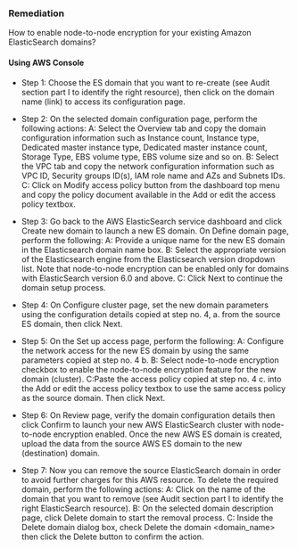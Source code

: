 ### Remediation

How to enable node-to-node encryption for your existing Amazon ElasticSearch domains?

#### Using AWS Console

- Step 1: Choose the ES domain that you want to re-create (see Audit section part I to identify the right resource), then click on the domain name (link) to access its configuration page.

- Step 2: On the selected domain configuration page, perform the following actions:
  A: Select the Overview tab and copy the domain configuration information such as Instance count, Instance type, Dedicated master instance type, Dedicated master instance count, Storage Type, EBS volume type, EBS volume size and so on.
  B: Select the VPC tab and copy the network configuration information such as VPC ID, Security groups ID(s), IAM role name and AZs and Subnets IDs.
  C: Click on Modify access policy button from the dashboard top menu and copy the policy document available in the Add or edit the access policy textbox.

- Step 3: Go back to the AWS ElasticSearch service dashboard and click Create new domain to launch a new ES domain. On Define domain page, perform the following:
  A: Provide a unique name for the new ES domain in the Elasticsearch domain name box.
  B: Select the appropriate version of the Elasticsearch engine from the Elasticsearch version dropdown list. Note that node-to-node encryption can be enabled only for domains with ElasticSearch version 6.0 and above.
  C: Click Next to continue the domain setup process.

- Step 4: On Configure cluster page, set the new domain parameters using the configuration details copied at step no. 4, a. from the source ES domain, then click Next.

- Step 5: On the Set up access page, perform the following:
  A: Configure the network access for the new ES domain by using the same parameters copied at step no. 4 b.
  B: Select node-to-node encryption checkbox to enable the node-to-node encryption feature for the new domain (cluster).
  C:Paste the access policy copied at step no. 4 c. into the Add or edit the access policy textbox to use the same access policy as the source domain. Then click Next.

- Step 6: On Review page, verify the domain configuration details then click Confirm to launch your new AWS ElasticSearch cluster with node-to-node encryption enabled. Once the new AWS ES domain is created, upload the data from the source AWS ES domain to the new (destination) domain.

- Step 7: Now you can remove the source ElasticSearch domain in order to avoid further charges for this AWS resource. To delete the required domain, perform the following actions:
  A: Click on the name of the domain that you want to remove (see Audit section part I to identify the right ElasticSearch resource).
  B: On the selected domain description page, click Delete domain to start the removal process.
  C: Inside the Delete domain dialog box, check Delete the domain <domain_name> then click the Delete button to confirm the action.
